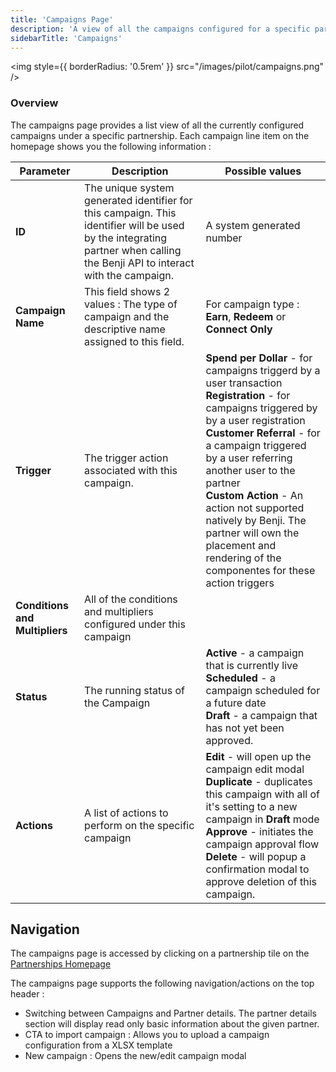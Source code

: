 ```yaml
---
title: 'Campaigns Page'
description: 'A view of all the campaigns configured for a specific partnership'
sidebarTitle: 'Campaigns'
---
```


<img
  style={{ borderRadius: '0.5rem' }}
  src="/images/pilot/campaigns.png"
/>


### Overview

The campaigns page provides a list view of all the currently configured campaigns under a specific partnership. Each campaign line item on the homepage shows you the following information :


| Parameter             | Description             | Possible values          |
| --------------------- | ----------------------- | --------------- |
| **ID**      | The unique system generated identifier for this campaign. This identifier will be used by the integrating partner when calling the Benji API to interact with the campaign. |  A system generated number      |
| **Campaign Name**  | This field shows 2 values : The type of campaign and the descriptive name assigned to this field.       | For campaign type : **Earn**, **Redeem** or **Connect Only**       |
| **Trigger** | The trigger action associated with this campaign. | **Spend per Dollar** - for campaigns triggerd by a user transaction <br/> **Registration** - for campaigns triggered by by a user registration <br/> **Customer Referral** - for a campaign triggered by a user referring another user to the partner <br/> **Custom Action** - An action not supported natively by Benji. The partner will own the placement and rendering of the componentes for these action triggers |
| **Conditions and Multipliers** | All of the conditions and multipliers configured under this campaign | |
| **Status**            | The running status of the Campaign | **Active** - a campaign that is currently live <br/> **Scheduled** - a campaign scheduled for a future date <br/> **Draft** - a campaign that has not yet been approved. |
| **Actions**            | A list of actions to perform on the specific campaign | **Edit** - will open up the campaign edit modal <br/> **Duplicate** - duplicates this campaign with all of it's setting to a new campaign in **Draft** mode <br/> **Approve** - initiates the campaign approval flow <br/> **Delete** - will popup a confirmation modal to approve deletion of this campaign.  |

## Navigation
The campaigns page is accessed by clicking on a partnership tile on the [Partnerships Homepage](/pilot/partnerships)

The campaigns page supports the following navigation/actions on the top header : 
- Switching between Campaigns and Partner details. The partner details section will display read only basic information about the given partner.
- CTA to import campaign : Allows you to upload a campaign configuration from a XLSX template
- New campaign : Opens the new/edit campaign modal


